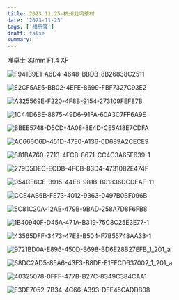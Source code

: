 ```yaml
---
title: 2023.11.25-杭州龙坞茶村
date: '2023-11-25'
tags: ['相册簿']
draft: false
summary: ''
---
```


唯卓士 33mm F1.4 XF

![F941B9E1-A6D4-4648-BBDB-8B26838C2511](https://cdn.jsdelivr.net/gh/klaaay/pbed@main/uPic/F941B9E1-A6D4-4648-BBDB-8B26838C2511.jpeg)

![E2CF5AE5-BB02-4EFE-8699-FBF7327C93E2](https://cdn.jsdelivr.net/gh/klaaay/pbed@main/uPic/E2CF5AE5-BB02-4EFE-8699-FBF7327C93E2.jpeg)

![A325569E-F220-4F8B-9154-273109FEF87B](https://cdn.jsdelivr.net/gh/klaaay/pbed@main/uPic/A325569E-F220-4F8B-9154-273109FEF87B.jpeg)

![1C44D6BE-8875-49D6-91FA-60A3C7FF6A9E](https://cdn.jsdelivr.net/gh/klaaay/pbed@main/uPic/1C44D6BE-8875-49D6-91FA-60A3C7FF6A9E.jpeg)

![BBEE5748-D5CD-4A08-8E4D-CE5A18E7CDFA](https://cdn.jsdelivr.net/gh/klaaay/pbed@main/uPic/BBEE5748-D5CD-4A08-8E4D-CE5A18E7CDFA.jpeg)

![AC666C6D-451D-47E0-A136-0D689A2CECE9](https://cdn.jsdelivr.net/gh/klaaay/pbed@main/uPic/AC666C6D-451D-47E0-A136-0D689A2CECE9.jpeg)

![881BA760-2713-4FCB-8671-CC4C3A65F639-1](https://cdn.jsdelivr.net/gh/klaaay/pbed@main/uPic/881BA760-2713-4FCB-8671-CC4C3A65F639-1.jpeg)

![279D5DEC-ECDB-4FCB-83D4-4731082E474F](https://cdn.jsdelivr.net/gh/klaaay/pbed@main/uPic/279D5DEC-ECDB-4FCB-83D4-4731082E474F.jpeg)

![054CE6CE-3915-44E8-981B-B01836DCDEAF-11](https://cdn.jsdelivr.net/gh/klaaay/pbed1@master/uPic/054CE6CE-3915-44E8-981B-B01836DCDEAF-11.jpeg)

![CCE4AB6B-FE73-4012-9363-0497B0BF096B](https://cdn.jsdelivr.net/gh/klaaay/pbed@main/uPic/CCE4AB6B-FE73-4012-9363-0497B0BF096B.jpeg)

![5C81C20A-12AB-479B-9BAD-258A7D8F6FB8](https://cdn.jsdelivr.net/gh/klaaay/pbed@main/uPic/5C81C20A-12AB-479B-9BAD-258A7D8F6FB8.jpeg)

![1B40940F-D45A-471A-B319-75C8C25E3E77-1](https://cdn.jsdelivr.net/gh/klaaay/pbed@main/uPic/1B40940F-D45A-471A-B319-75C8C25E3E77-1.jpeg)

![43565DFF-3473-47E8-B504-F7B55748AA33-1](https://cdn.jsdelivr.net/gh/klaaay/pbed@main/uPic/43565DFF-3473-47E8-B504-F7B55748AA33-1.jpeg)

![9721BD0A-E896-450D-B698-BD6E28B27EFB_1_201_a](https://cdn.jsdelivr.net/gh/klaaay/pbed@main/uPic/9721BD0A-E896-450D-B698-BD6E28B27EFB_1_201_a.jpeg)

![68DC2AD5-85A6-43E3-B8DF-E1FFCD637002_1_201_a](https://cdn.jsdelivr.net/gh/klaaay/pbed@main/uPic/68DC2AD5-85A6-43E3-B8DF-E1FFCD637002_1_201_a.jpeg)

![40325078-0FFF-477B-B27C-8349C384CAA1](https://cdn.jsdelivr.net/gh/klaaay/pbed@main/uPic/40325078-0FFF-477B-B27C-8349C384CAA1.jpeg)

![E3DE7052-7B34-4C66-A393-DEE45CADDB08](https://cdn.jsdelivr.net/gh/klaaay/pbed@main/uPic/E3DE7052-7B34-4C66-A393-DEE45CADDB08.jpeg)
